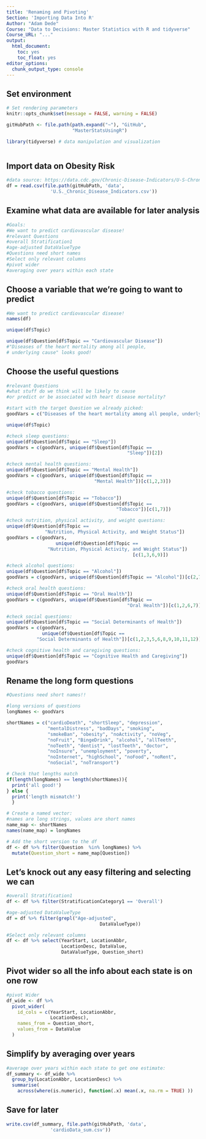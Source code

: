 ```yaml
---
title: 'Renaming and Pivoting'
Section: 'Importing Data Into R'
Author: "Adam Dede"
Course: "Data to Decisions: Master Statistics with R and tidyverse"
Course_URL: "..." 
output: 
  html_document:
    toc: yes
    toc_float: yes
editor_options:
  chunk_output_type: console
---
```



## Set environment

```r

# Set rendering parameters
knitr::opts_chunk$set(message = FALSE, warning = FALSE)

gitHubPath <- file.path(path.expand("~"), "GitHub", 
                        "MasterStatsUsingR")

library(tidyverse) # data manipulation and visualization



```

## Import data on Obesity Risk

```r
#data source: https://data.cdc.gov/Chronic-Disease-Indicators/U-S-Chronic-Disease-Indicators/hksd-2xuw/about_data
df = read.csv(file.path(gitHubPath, 'data', 
                'U.S._Chronic_Disease_Indicators.csv'))
```

## Examine what data are available for later analysis

```r
#Goals: 
#We want to predict cardiovascular disease!
#relevant Questions 
#overall Stratification1
#age-adjusted DataValueType
#Questions need short names
#Select only relevant columns
#pivot wider 
#averaging over years within each state

```

## Choose a variable that we're going to want to predict

```r

#We want to predict cardiovascular disease!
names(df)

unique(df$Topic)

unique(df$Question[df$Topic == "Cardiovascular Disease"])
#"Diseases of the heart mortality among all people,
# underlying cause" looks good!

```



## Choose the useful questions

```r
#relevant Questions 
#what stuff do we think will be likely to cause 
#or predict or be associated with heart disease mortality? 

#start with the target Question we already picked: 
goodVars = c("Diseases of the heart mortality among all people, underlying cause")

unique(df$Topic)

#check sleep questions: 
unique(df$Question[df$Topic == "Sleep"])
goodVars = c(goodVars, unique(df$Question[df$Topic == 
                                            "Sleep"])[2])

#check mental health questions: 
unique(df$Question[df$Topic == "Mental Health"])
goodVars = c(goodVars, unique(df$Question[df$Topic == 
                                "Mental Health"])[c(1,2,3)])

#check tobacco questions: 
unique(df$Question[df$Topic == "Tobacco"])
goodVars = c(goodVars, unique(df$Question[df$Topic == 
                                        "Tobacco"])[c(1,7)])

#check nutrition, physical activity, and weight questions: 
unique(df$Question[df$Topic == 
              "Nutrition, Physical Activity, and Weight Status"])
goodVars = c(goodVars, 
                  unique(df$Question[df$Topic == 
               "Nutrition, Physical Activity, and Weight Status"])
                                              [c(1,3,6,9)])

#check alcohol questions: 
unique(df$Question[df$Topic == "Alcohol"])
goodVars = c(goodVars, unique(df$Question[df$Topic == "Alcohol"])[c(2,7)])

#check oral health questions: 
unique(df$Question[df$Topic == "Oral Health"])
goodVars = c(goodVars, unique(df$Question[df$Topic == 
                                            "Oral Health"])[c(1,2,6,7)])

#check social questions: 
unique(df$Question[df$Topic == "Social Determinants of Health"])
goodVars = c(goodVars, 
             unique(df$Question[df$Topic == 
           "Social Determinants of Health"])[c(1,2,3,5,6,8,9,10,11,12)])

#check cognitive health and caregiving questions: 
unique(df$Question[df$Topic == "Cognitive Health and Caregiving"])
goodVars


```

## Rename the long form questions 

```r

#Questions need short names!!

#long versions of questions
longNames <- goodVars

shortNames = c("cardioDeath", "shortSleep", "depression",
               "mentalDistress", "badDays", "smoking", 
               "smokeBan", "obesity", "noActivity", "noVeg",
               "noFruit", "BingeDrink", "alcohol", "allTeeth", 
               "noTeeth", "dentist", "lostTeeth", "doctor",
               "noInsure", "unemployment", "poverty",
               "noInternet", "highSchool", "noFood", "noRent",
               "noSocial", "noTransport")

# Check that lengths match
if(length(longNames) == length(shortNames)){
  print('all good!')
} else { 
  print('length mismatch!')
  }

# Create a named vector: 
#names are long strings, values are short names
name_map <- shortNames
names(name_map) = longNames

# Add the short version to the df
df <- df %>% filter(Question  %in% longNames) %>%
  mutate(Question_short = name_map[Question])

```

## Let's knock out any easy filtering and selecting we can

```r

#overall Stratification1
df <- df %>% filter(StratificationCategory1 == 'Overall')

#age-adjusted DataValueType
df = df %>% filter(grepl("Age-adjusted",
                                  DataValueType))

#Select only relevant columns 
df <- df %>% select(YearStart, LocationAbbr, 
                    LocationDesc, DataValue,
                    DataValueType, Question_short) 
```

## Pivot wider so all the info about each state is on one row

```r

#pivot Wider
df_wide <- df %>%
  pivot_wider(
    id_cols = c(YearStart, LocationAbbr, 
                LocationDesc),
    names_from = Question_short,
    values_from = DataValue
  ) 

```

## Simplify by averaging over years

```r
#average over years within each state to get one estimate: 
df_summary <- df_wide %>%
  group_by(LocationAbbr, LocationDesc) %>%
  summarise(
    across(where(is.numeric), function(.x) mean(.x, na.rm = TRUE) ))


```

## Save for later

```r

write.csv(df_summary, file.path(gitHubPath, 'data', 
                'cardioData_sum.csv'))

```
